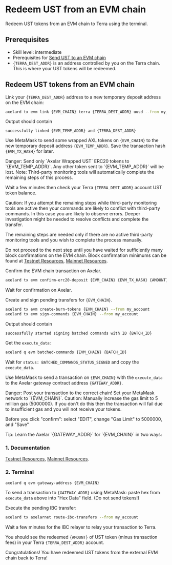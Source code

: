 # Redeem UST from an EVM chain


Redeem UST tokens from an EVM chain to Terra using the terminal.

## Prerequisites

- Skill level: intermediate
- Prerequisites for [Send UST to an EVM chain](/learn/cli/ust-to-evm/)
- `{TERRA_DEST_ADDR}` is an address controlled by you on the Terra chain. This is where your UST tokens will be redeemed.

## Redeem UST tokens from an EVM chain

Link your `{TERRA_DEST_ADDR}` address to a new temporary deposit address on the EVM chain:

```bash
axelard tx evm link {EVM_CHAIN} terra {TERRA_DEST_ADDR} uusd --from my_account
```

Output should contain

```
successfully linked {EVM_TEMP_ADDR} and {TERRA_DEST_ADDR}
```

Use MetaMask to send some wrapped AXL tokens on `{EVM_CHAIN}` to the new temporary deposit address `{EVM_TEMP_ADDR}`. Save the transaction hash `{EVM_TX_HASH}` for later.

<Callout type="error" emoji="🔥">
  Danger: Send only `Axelar Wrapped UST` ERC20 tokens to `{EVM_TEMP_ADDR}`. Any
  other token sent to `{EVM_TEMP_ADDR}` will be lost.
</Callout>

<Callout emoji="📝">
  Note: Third-party monitoring tools will automatically complete the remaining steps of this process.

Wait a few minutes then check your Terra `{TERRA_DEST_ADDR}` account UST token balance.

</Callout>

<Callout type="warning" emoji="⚠️">
  Caution: If you attempt the remaining steps while third-party monitoring tools are active then your commands are likely to conflict with third-party commands. In this case you are likely to observe errors. Deeper investigation might be needed to resolve conflicts and complete the transfer.

The remaining steps are needed only if there are no active third-party monitoring tools and you wish to complete the process manually.

</Callout>

Do not proceed to the next step until you have waited for sufficiently many block confirmations on the EVM chain. Block confirmation minimums can be found at [Testnet Resources](/resources/contract-addresses/testnet/), [Mainnet Resources](/resources/contract-addresses/mainnet/).

Confirm the EVM chain transaction on Axelar.

```bash
axelard tx evm confirm-erc20-deposit {EVM_CHAIN} {EVM_TX_HASH} {AMOUNT} {EVM_TEMP_ADDR} --from my_account
```

Wait for confirmation on Axelar.

Create and sign pending transfers for `{EVM_CHAIN}`.

```bash
axelard tx evm create-burn-tokens {EVM_CHAIN} --from my_account
axelard tx evm sign-commands {EVM_CHAIN} --from my_account
```

Output should contain

```
successfully started signing batched commands with ID {BATCH_ID}
```

Get the `execute_data`:

```bash
axelard q evm batched-commands {EVM_CHAIN} {BATCH_ID}
```

Wait for `status: BATCHED_COMMANDS_STATUS_SIGNED` and copy the `execute_data`.

Use MetaMask to send a transaction on `{EVM_CHAIN}` with the `execute_data` to the Axelar gateway contract address `{GATEWAY_ADDR}`.

<Callout type="error" emoji="🔥">
  Danger: Post your transaction to the correct chain! Set your MetaMask network
  to `{EVM_CHAIN}`.
</Callout>

<Callout type="warning" emoji="⚠️">
  Caution: Manually increase the gas limit to 5 million gas (5000000). If you don't do this then the transaction will fail due to insufficient gas and you will not receive your tokens.

Before you click "confirm": select "EDIT", change "Gas Limit" to 5000000, and "Save"

</Callout>

<Callout emoji="💡">
  Tip: Learn the Axelar `{GATEWAY_ADDR}` for `{EVM_CHAIN}` in two ways:

### 1. Documentation

[Testnet Resources](/resources/contract-addresses/testnet/), [Mainnet Resources](/resources/contract-addresses/mainnet/).

### 2. Terminal

```bash
axelard q evm gateway-address {EVM_CHAIN}
```

</Callout>

To send a transaction to `{GATEWAY_ADDR}` using MetaMask: paste hex from `execute_data` above into "Hex Data" field. (Do not send tokens!)

Execute the pending IBC transfer:

```bash
axelard tx axelarnet route-ibc-transfers --from my_account
```

Wait a few minutes for the IBC relayer to relay your transaction to Terra.

You should see the redeemed `{AMOUNT}` of UST token (minus transaction fees) in your Terra `{TERRA_DEST_ADDR}` account.

Congratulations! You have redeemed UST tokens from the external EVM chain back to Terra!
